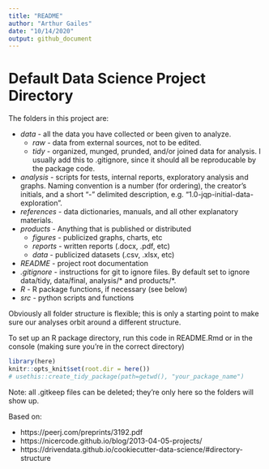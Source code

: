 ```yaml
---
title: "README"
author: "Arthur Gailes"
date: "10/14/2020"
output: github_document
---
```


# Default Data Science Project Directory

The folders in this project are:

* _data_ - all the data you have collected or been given to analyze.
  + _raw_ - data from external sources, not to be edited.
  + _tidy_ - organized, munged, prunded, and/or joined data for analysis. I usually add this to .gitignore, since it should all be reproducable by the package code.
* _analysis_ - scripts for tests, internal reports, exploratory analysis and graphs. Naming convention is a number (for ordering), the creator's initials, and a short "-" delimited description, e.g. "1.0-jqp-initial-data-exploration". 
* _references_ - data dictionaries, manuals, and all other explanatory materials.
* _products_ - Anything that is published or distributed
  + _figures_ - publicized graphs, charts, etc
  + _reports_ - written reports (.docx, .pdf, etc)
  + _data_ - publicized datasets (.csv, .xlsx, etc)
* _README_ - project root documentation
* _.gitignore_ - instructions for git to ignore files. By default set to ignore data/tidy, data/final, analysis/* and products/*.
* _R_ - R package functions, if necessary (see below)
* _src_ - python scripts and functions

Obviously all folder structure is flexible; this is only a starting point to make sure our analyses orbit around a different structure.

To set up an R package directory, run this code in README.Rmd or in the console (making sure you're in the correct directory)
```r
library(here)
knitr::opts_knit$set(root.dir = here())
# usethis::create_tidy_package(path=getwd(), "your_package_name")
```

Note: all .gitkeep files can be deleted; they're only here so the folders will show up.

Based on:

* https://peerj.com/preprints/3192.pdf
* https://nicercode.github.io/blog/2013-04-05-projects/
* https://drivendata.github.io/cookiecutter-data-science/#directory-structure
